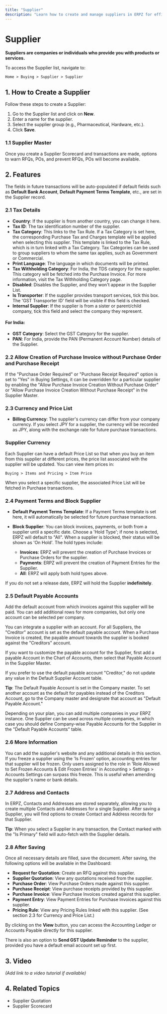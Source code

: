 ```yaml
---
title: "Supplier"
description: "Learn how to create and manage suppliers in ERPZ for efficient procurement and supplier management."
---
```


# Supplier

**Suppliers are companies or individuals who provide you with products or services.**

To access the Supplier list, navigate to:

`Home > Buying > Supplier > Supplier`


## 1. How to Create a Supplier

Follow these steps to create a Supplier:

1. Go to the Supplier list and click on **New**.
2. Enter a name for the supplier.
3. Select the supplier group (e.g., Pharmaceutical, Hardware, etc.).
4. Click **Save**.

### 1.1 Supplier Master

Once you create a Supplier Scorecard and transactions are made, options to warn RFQs, POs, and prevent RFQs, POs will become available.

## 2. Features

The fields in future transactions will be auto-populated if default fields such as **Default Bank Account**, **Default Payment Terms Template**, etc., are set in the Supplier record.

### 2.1 Tax Details

- **Country**: If the supplier is from another country, you can change it here.
- **Tax ID**: The tax identification number of the supplier.
- **Tax Category**: This links to the Tax Rule. If a Tax Category is set here, the corresponding Purchase Tax and Charges template will be applied when selecting this supplier. This template is linked to the Tax Rule, which is in turn linked with a Tax Category. Tax Categories can be used to group suppliers to whom the same tax applies, such as Government or Commercial.
- **Print Language**: The language in which documents will be printed.
- **Tax Withholding Category**: For India, the TDS category for the supplier. This category will be fetched into the Purchase Invoice. For more information, visit the Tax Withholding Category page.
- **Disabled**: Disables the Supplier, and they won't appear in the Supplier List.
- **Is Transporter**: If the supplier provides transport services, tick this box. The 'GST Transporter ID' field will be visible if this field is checked.
- **Internal Supplier**: If the supplier is from a sister or parent/child company, tick this field and select the company they represent.

#### For India:

- **GST Category**: Select the GST Category for the supplier.
- **PAN**: For India, provide the PAN (Permanent Account Number) details of the Supplier.

### 2.2 Allow Creation of Purchase Invoice without Purchase Order and Purchase Receipt

If the "Purchase Order Required" or "Purchase Receipt Required" option is set to "Yes" in Buying Settings, it can be overridden for a particular supplier by enabling the "Allow Purchase Invoice Creation Without Purchase Order" or "Allow Purchase Invoice Creation Without Purchase Receipt" in the Supplier Master.

### 2.3 Currency and Price List

- **Billing Currency**: The supplier's currency can differ from your company currency. If you select JPY for a supplier, the currency will be recorded as JPY, along with the exchange rate for future purchase transactions.

### Supplier Currency

Each Supplier can have a default Price List so that when you buy an item from this supplier at different prices, the price list associated with the supplier will be updated. You can view item prices in:

`Buying > Items and Pricing > Item Price`


When you select a specific supplier, the associated Price List will be fetched in Purchase transactions.

### 2.4 Payment Terms and Block Supplier

- **Default Payment Terms Template**: If a Payment Terms template is set here, it will automatically be selected for future purchase transactions.
- **Block Supplier**: You can block invoices, payments, or both from a supplier until a specific date. Choose a 'Hold Type'; if none is selected, ERPZ will default to "All". When a supplier is blocked, their status will be shown as 'On Hold'. The hold types include:

  - **Invoices**: ERPZ will prevent the creation of Purchase Invoices or Purchase Orders for the supplier.
  - **Payments**: ERPZ will prevent the creation of Payment Entries for the Supplier.
  - **All**: ERPZ will apply both hold types above.

If you do not set a release date, ERPZ will hold the Supplier **indefinitely**.

### 2.5 Default Payable Accounts

Add the default account from which invoices against this supplier will be paid. You can add additional rows for more companies, but only one account can be selected per company.

You can integrate a supplier with an account. For all Suppliers, the "Creditor" account is set as the default payable account. When a Purchase Invoice is created, the payable amount towards the supplier is booked against the "Creditors" account.

If you want to customize the payable account for the Supplier, first add a payable Account in the Chart of Accounts, then select that Payable Account in the Supplier Master.

If you prefer to use the default payable account "Creditor," do not update any value in the Default Supplier Account table.

**Tip**: The Default Payable Account is set in the Company master. To set another account as the default for payables instead of the Creditors Account, go to the Company master and designate that account as "Default Payable Account."

Depending on your plan, you can add multiple companies in your ERPZ instance. One Supplier can be used across multiple companies, in which case you should define Company-wise Payable Accounts for the Supplier in the "Default Payable Accounts" table.

### 2.6 More Information

You can add the supplier's website and any additional details in this section. If you freeze a supplier using the 'Is Frozen' option, accounting entries for that supplier will be frozen. Only users assigned to the role in 'Role Allowed to Set Frozen Accounts & Edit Frozen Entries' in Accounting > Settings > Accounts Settings can surpass this freeze. This is useful when amending the supplier's name or bank details.

### 2.7 Address and Contacts

In ERPZ, Contacts and Addresses are stored separately, allowing you to create multiple Contacts and Addresses for a single Supplier. After saving a Supplier, you will find options to create Contact and Address records for that Supplier.

**Tip**: When you select a Supplier in any transaction, the Contact marked with the "Is Primary" field will auto-fetch with the Supplier details.

### 2.8 After Saving

Once all necessary details are filled, save the document. After saving, the following options will be available in the Dashboard:

- **Request for Quotation**: Create an RFQ against this supplier.
- **Supplier Quotation**: View any quotations received from the supplier.
- **Purchase Order**: View Purchase Orders made against this supplier.
- **Purchase Receipt**: View purchase receipts provided by this supplier.
- **Purchase Invoice**: View Purchase Invoices created against this supplier.
- **Payment Entry**: View Payment Entries for Purchase Invoices against this supplier.
- **Pricing Rule**: View any Pricing Rules linked with this supplier. (See section 2.3 for Currency and Price List.)

By clicking on the **View** button, you can access the Accounting Ledger or Accounts Payable directly for this supplier.

There is also an option to **Send GST Update Reminder** to the supplier, provided you have a default email account set up first.

## 3. Video

*(Add link to a video tutorial if available)*

## 4. Related Topics

- Supplier Quotation
- Supplier Scorecard

